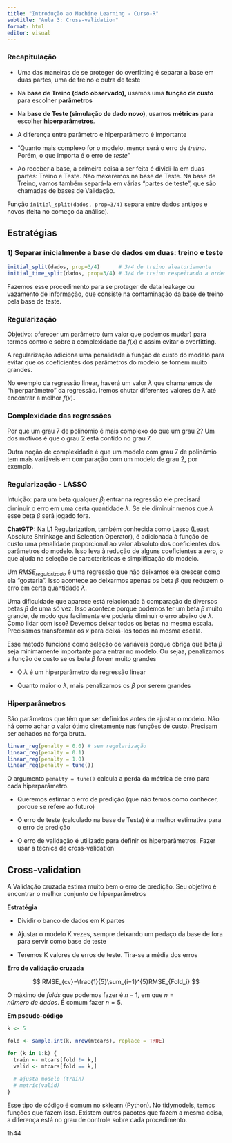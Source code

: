 ```yaml
---
title: "Introdução ao Machine Learning - Curso-R"
subtitle: "Aula 3: Cross-validation"
format: html
editor: visual
---
```


### Recapitulação

-   Uma das maneiras de se proteger do overfitting é separar a base em duas partes, uma de treino e outra de teste

-   Na **base de Treino (dado observado),** usamos uma **função de custo** para escolher **parâmetros**

-   Na **base de Teste (simulação de dado novo)**, usamos **métricas** para escolher **hiperparâmetros**.

-   A diferença entre parâmetro e hiperparâmetro é importante

-   "Quanto mais complexo for o modelo, menor será o erro de *treino*. Porém, o que importa é o erro de *teste*"

-   Ao receber a base, a primeira coisa a ser feita é dividi-la em duas partes: Treino e Teste. Não mexeremos na base de Teste. Na base de Treino, vamos também separá-la em várias "partes de teste", que são chamadas de bases de Validação.

Função `initial_split(dados, prop=3/4)` separa entre dados antigos e novos (feita no começo da análise).

## Estratégias

### 1) Separar inicialmente a base de dados em duas: treino e teste

```r
initial_split(dados, prop=3/4)      # 3/4 de treino aleatoriamente
initial_time_split(dados, prop=3/4) # 3/4 de treino respeitando a ordem
```

Fazemos esse procedimento para se proteger de data leakage ou vazamento de informação, que consiste na contaminação da base de treino pela base de teste.

### Regularização

Objetivo: oferecer um parâmetro (um valor que podemos mudar) para termos controle sobre a complexidade da $f(x)$ e assim evitar o overfitting.

A regularização adiciona uma penalidade à função de custo do modelo para evitar que os coeficientes dos parâmetros do modelo se tornem muito grandes.

No exemplo da regressão linear, haverá um valor ${\lambda}$ que chamaremos de "hiperparâmetro" da regressão. Iremos chutar diferentes valores de ${\lambda}$ até encontrar a melhor $f(x)$.

### Complexidade das regressões

Por que um grau 7 de polinômio é mais complexo do que um grau 2? Um dos motivos é que o grau 2 está contido no grau 7.

Outra noção de complexidade é que um modelo com grau 7 de polinômio tem mais variáveis em comparação com um modelo de grau 2, por exemplo.

### Regularização - LASSO

Intuição: para um beta qualquer $\beta_j$ entrar na regressão ele precisará diminuir o erro em uma certa quantidade $\lambda$. Se ele diminuir menos que $\lambda$ esse beta $\beta$ será jogado fora.

**ChatGTP:** Na L1 Regularization, também conhecida como Lasso (Least Absolute Shrinkage and Selection Operator), é adicionada à função de custo uma penalidade proporcional ao valor absoluto dos coeficientes dos parâmetros do modelo. Isso leva à redução de alguns coeficientes a zero, o que ajuda na seleção de características e simplificação do modelo.

Um $RMSE_{regularizado}$ é uma regressão que não deixamos ela crescer como ela "gostaria". Isso acontece ao deixarmos apenas os beta $\beta$ que reduzem o erro em certa quantidade $\lambda$.

Uma dificuldade que aparece está relacionada à comparação de diversos betas $\beta$ de uma só vez. Isso acontece porque podemos ter um beta $\beta$ muito grande, de modo que facilmente ele poderia diminuir o erro abaixo de $\lambda$. Como lidar com isso? Devemos deixar todos os betas na mesma escala. Precisamos transformar os $x$ para deixá-los todos na mesma escala.

Esse método funciona como seleção de variáveis porque obriga que beta $\beta$ seja minimamente importante para entrar no modelo. Ou sejaa, penalizamos a função de custo se os beta $\beta$ forem muito grandes

-   O $\lambda$ é um hiperparâmetro da regressão linear

-   Quanto maior o $\lambda$, mais penalizamos os $\beta$ por serem grandes

### Hiperparâmetros

São parâmetros que têm que ser definidos antes de ajustar o modelo. Não há como achar o valor ótimo diretamente nas funções de custo. Precisam ser achados na força bruta.

```r
linear_reg(penalty = 0.0) # sem regularização
linear_reg(penalty = 0.1)
linear_reg(penalty = 1.0)
linear_reg(penalty = tune())
```

O argumento `penalty = tune()` calcula a perda da métrica de erro para cada hiperparâmetro.

-   Queremos estimar o erro de predição (que não temos como conhecer, porque se refere ao futuro)

-   O erro de teste (calculado na base de Teste) é a melhor estimativa para o erro de predição

-   O erro de validação é utilizado para definir os hiperparâmetros. Fazer usar a técnica de cross-validation

## Cross-validation

A Validação cruzada estima muito bem o erro de predição. Seu objetivo é encontrar o melhor conjunto de hiperparâmetros

**Estratégia**

-   Dividir o banco de dados em K partes

-   Ajustar o modelo K vezes, sempre deixando um pedaço da base de fora para servir como base de teste

-   Teremos K valores de erros de teste. Tira-se a média dos erros

**Erro de validação cruzada**

$$
RMSE_{cv}=\frac{1}{5}\sum_{i=1}^{5}RMSE_{Fold_i}  
$$

O máximo de *folds* que podemos fazer é $n-1$, em que $n = {número\ de\ dados}$. É comum fazer $n = 5$.

**Em pseudo-código**

```r
k <- 5

fold <- sample.int(k, nrow(mtcars), replace = TRUE)

for (k in 1:k) {
  train <- mtcars[fold != k,]
  valid <- mtcars[fold == k,]
  
  # ajusta modelo (train)
  # metric(valid)
}
```

Esse tipo de código é comum no sklearn (Python). No tidymodels, temos funções que fazem isso. Existem outros pacotes que fazem a mesma coisa, a diferença está no grau de controle sobre cada procedimento.

1h44
